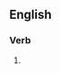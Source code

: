 ==English==

===Verb===
{{head|en|present participle}}

# {{present participle of|palatalize|lang=en|nocat=1}}